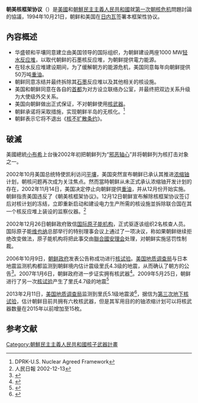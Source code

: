 {{noteTA
|G1=地震
}}
{{multiple image
| footer   = 朝美核框架协议
| width    = 100
| image2   =Flag of the United States (Pantone).svg
| image1   =Flag of North Korea.svg
}}

'''朝美核框架协议'''（{{lang|en|DPRK-U.S. Nuclear Agreed Framework}}）是[[美國|美國]]和[[朝鮮民主主義人民共和國|朝鮮民主主義人民共和國]]就[[第一次朝核危机|第一次朝核危机]]問題討論的協議，1994年10月21日，朝鲜和美国在[[日内瓦|日内瓦]]签署本框架性协议。

==內容概述==
*华盛顿和平壤同意建立由美国领导的国际组织，为朝鲜建设两座1000 MW[[轻水反应堆|轻水反应堆]]，以取代朝鲜的石墨核反应堆，为朝鲜提供電力能源。
*在轻水反应堆建设期间，为了缓解朝方的能源危机，美国同意每年向朝鲜提供50万吨[[重油|重油]]。
*朝鲜同意冻结并最终拆除其[[石墨|石墨]]反应堆以及其他相关的核设施。
*美国和朝鲜同意在各自的[[首都|首都]]为对方设立联络办公室，并最终把双边关系升级为大使级外交关系。
*美国向朝鲜做出正式保证，不对朝鲜使用[[核武器|核武器]]。
*朝鲜承诺将采取措施，实现朝鲜半岛的无核化。<ref>DPRK-U.S. Nuclear Agreed Framework</ref>
*朝鲜表示它将不退出《[[核不扩散条约|核不扩散条约]]》。

==破滅==
{{DPRK WMD}}
美國總統[[小布希|小布希]]上台後2002年初把朝鲜列为“[[邪恶轴心|邪恶轴心]]”并将朝鲜列为核打击对象之一。

2002年10月美国总统特使凯利访问[[平壤|平壤]]，美国突然宣布朝鲜已承认其推进[[浓缩铀|浓缩铀]]计划，朝核问题再次成为关注焦点。然而當時朝鲜从未正式承认浓缩铀开发计划的存在，2002年11月14日，美国决定停止向朝鲜提供[[重油|重油]]，并从12月份开始实施。朝鲜指责美国违反了《朝美核框架协议》。12月12日朝鲜宣布解除核框架协议签订后对核计划的冻结，立即重新启动和建设电力生产所需的核设施並拆除联合国在其一个核反应堆上装设的监察仪器。<ref>人民日報 2002-12-13</ref>

2002年12月26日朝鲜政府致信[[国际原子能机构|国际原子能机构]]，正式驱逐该组织2名核查人员。国际原子能[[维也纳|维也纳]]总部举行的特别理事会议上通过了一项决议，称如果朝鲜继续拒绝改变做法，原子能机构将把此事交由[[聯合國安理会|聯合國安理会]]处理，对朝鲜实施惩罚性制裁。

2006年10月9日，[[朝鲜政府|朝鲜政府]]发表公告称成功进行[[2006年朝鲜核试验|核试验]]。[[美国地质调查局|美国地质调查局]]与日本地震监测机构都监测到朝鲜境内估计震级里氏4.3级的地震，从而确认了朝方的公告<ref name="USGS Recent Earth Quakes">{{en}}{{cite report|url=http://earthquake.usgs.gov/earthquakes/eqinthenews/2006/ustqab/|title=Magnitude 4.3—North Korea (2006 October 09 01:35:28 UTC)|publisher=[[美国地质调查局|美国地质调查局]] (USGS)|date=2006年10月9日|access-date=2013年4月13日|archive-date=2014年4月27日|archive-url=https://web.archive.org/web/20140427050803/http://earthquake.usgs.gov/earthquakes/eqinthenews/2006/ustqab/|dead-url=yes}}</ref>。2007年1月6日，朝鲜政府进一步证实拥有核武器<ref name=" Jan 6th 2007">{{cite news|title=Usher in a great heyday of Songun Korea full of confidence in victory|accessdate=2012年10月20日|newspaper=平壤新闻|date=2007年1月6日|page=1|language=en}}</ref>。2009年5月25日，朝鲜进行了另一次[[2009年朝鲜核试验|核试验]]产生了里氏4.7级的地震<ref name="USGS 2009 Quakes">{{en}}{{cite report|url=http://earthquake.usgs.gov/eqcenter/recenteqsww/Quakes/us2009hbaf.php|title=Magnitude 4.7—North Korea 2009 May 25 00:54:43 UTC|publisher=[[美国地质调查局|美国地质调查局]] (USGS)|date=2009年5月25日|access-date=2013年4月13日|archive-date=2009年5月28日|archive-url=https://web.archive.org/web/20090528075047/http://earthquake.usgs.gov/eqcenter/recenteqsww/Quakes/us2009hbaf.php|dead-url=no}}</ref>

2013年2月11日，[[美国地质调查局|美国地质调查局]]监测到里氏5.1级地震波<ref>{{cite report|url=http://earthquake.usgs.gov/earthquakes/eventpage/usc000f5t0|title=2013-02-12 02:57:51 (mb 5.1) NORTH KOREA 41.3 129.1 (4cc01)|publisher=USGS|date=2013年2月11日|access-date=2013-04-13|archive-date=2013-02-13|archive-url=https://web.archive.org/web/20130213124657/http://earthquake.usgs.gov/earthquakes/eventpage/usc000f5t0|dead-url=no}}</ref>，据信为[[2013年朝鲜核试验|第三次地下核试验]]，估计朝鲜目前共拥有六枚核武器，但是其军用目的的铀浓缩计划可以将核武器数量在2015年以前增加至15枚。

==参考文献==
{{reflist}}

{{朝鲜核与大规模杀伤性武器问题}}

[[Category:朝鮮民主主義人民共和國核子武器計畫|Category:朝鮮民主主義人民共和國核子武器計畫]]